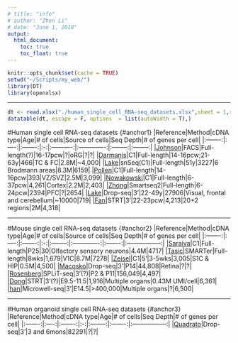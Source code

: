 ```yaml
---
# title: "info"
# author: "Zhen Li"
# date: "June 1, 2018"
output:
  html_document:
    toc: true
    toc_float: true
---
```


```r
knitr::opts_chunk$set(cache = TRUE)
setwd("~/Scripts/my_web/")
library(DT)
library(openxlsx)
```


<!-- In this page, you will find various useful resources related to single cell genomics, including: -->

<!-- * [List of human neocortex single cell RNA-seq datasets](#anchor1) -->
<!-- * [List of human organoid single cell RNA-seq datasets](#anchor2) -->
<!-- * List of mouse single cell RNA-seq datasets -->
<!-- * List of single cell genomics datasets -->

---

<style>
.colored {
  background-color: #DDDDDD;
}
</style>

```r
dt <- read.xlsx("./human_single_cell_RNA-seq_datasets.xlsx",sheet = 1,rowNames = F)
datatable(dt, escape = F, options  = list(autoWidth = T),)
```

#Human single cell RNA-seq datasets {#anchor1}
|Reference|Method|cDNA type|Age|# of cells|Source of cells|Seq Depth|# of genes per cell|
|:-------:|:----:|:-------:|:-:|:----------:|:-------------:|:--------:|:--------:|
|[Johnson](https://www.nature.com/articles/nn.3980)|FACS|Full-length(?)|16-17pcw|?|oRG|?|?|
|[Darmanis](http://www.pnas.org/content/112/23/7285)|C1|Full-length|14-16pcw;21-63y|466|TC & FC|2.8M|~4,000|
|[Lake](http://science.sciencemag.org/content/352/6293/1586.long)|snSeq(C1)|Full-length|51y|3227|6 Brodmann areas|8.3M|6159|
|[Pollen](https://doi.org/10.1016/j.cell.2015.09.004)|C1|Full-length|14-16pcw|393|VZ/SVZ|2.5M|3,099|
|[Nowakowski](http://science.sciencemag.org/content/358/6368/1318)|C1|Full-length|6-37pcw|4,261|Cortex|2.2M|2,403|
|[Zhong](https://www.nature.com/articles/nature25980)|Smartseq2|Full-length|6-24pcw|2394|PFC|?|2654|
|[Lake](https://www.nature.com/articles/nbt.4038)|Drop-seq|3'|22-49y|27906|Visual, frontal and cerebellum|~10000|719|
|[Fan](https://www.nature.com/articles/s41422-018-0053-3)|STRT|3'|22-23pcw|4,213|20+2 regions|2M|4,318|

---

#Mouse single cell RNA-seq datasets {#anchor2}
|Reference|Method|cDNA type|Age|# of cells|Source of cells|Seq Depth|# of genes per cell|
|:-------:|:----:|:-------:|:-:|:--------:|:-------------:|:-------:|:-----------------:|
|[Saraiva](https://www.nature.com/articles/srep18178)|C1|Full-length|P25|30|Olfactory sensory neurons|4.4M|4717|
|[Tasic](https://www.ncbi.nlm.nih.gov/pmc/articles/PMC4985242/)|SMARTer|Full-length|8wks|1,679|V1C|8.7M|7278|
|[Zeisel](http://science.sciencemag.org/content/347/6226/1138)|C1|5'|3-5wks|3,005|S1C & HIP|0.5M|4,500|
|[Macosko](https://www.sciencedirect.com/science/article/pii/S0092867415005498)|Drop-seq|3'|P14|44,808|Retina|?|?|
|[Rosenberg](http://science.sciencemag.org/content/360/6385/176)|SPLiT-seq|3'(?)|P2 & P11|156,049|4,497|
|[Dong](https://genomebiology.biomedcentral.com/articles/10.1186/s13059-018-1416-2)|STRT|3'(?)|E9.5-11.5|1,916|Multiple organs|0.43M UMI/cell|6,361|
|[han](https://www.sciencedirect.com/science/article/pii/S0092867418301168)|Microwell-seq|3'|E14.5|>400,000|Multiple organs|?|6,500|

---

#Human organoid single cell RNA-seq datasets {#anchor3}
|Reference|Method|cDNA type|Age|# of cells|Seq Depth|# of genes per cell|
|:-------:|:----:|:-------:|:-:|:--------:|:-------:|:-----------------:|
|[Quadrato](https://www.nature.com/articles/nature22047)|Drop-seq|3'|3 and 6mons|82291|?|?|



